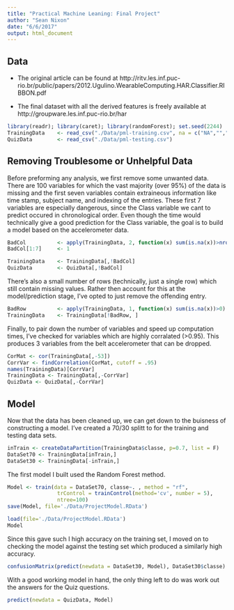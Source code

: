 ```yaml
---
title: "Practical Machine Leaning: Final Project"
author: "Sean Nixon"
date: "6/6/2017"
output: html_document
---
```


## Data


* The original article can be found at http://ritv.les.inf.puc-rio.br/public/papers/2012.Ugulino.WearableComputing.HAR.Classifier.RIBBON.pdf

* The final dataset with all the derived features is freely available at http://groupware.les.inf.puc-rio.br/har

```r
library(readr); library(caret); library(randomForest); set.seed(2244)
TrainingData    <- read_csv("./Data/pml-training.csv", na = c("NA","","#DIV/0!"))
QuizData        <- read_csv("./Data/pml-testing.csv")
```

## Removing Troublesome or Unhelpful Data

Before preforming any analysis, we first remove some unwanted data. There are 100 variables for which the vast majority (over 95%) of the data is missing and the first seven variables contain extraineous information like time stamp, subject name, and indexing of the entries. These first 7 variables are especially dangerous, since the Class variable we cant to predict occured in chronological order. Even though the time would technically give a good prediction for the Class variable, the goal is to build a model based on the accelerometer data. 

```r
BadCol          <- apply(TrainingData, 2, function(x) sum(is.na(x))>nrow(TrainingData)*0.95)
BadCol[1:7]     <- 1 

TrainingData    <- TrainingData[,!BadCol]
QuizData        <- QuizData[,!BadCol]
```

There's also a small number of rows (technically, just a single row) which still contain missing values. Rather then account for this at the model/prediction stage, I've opted to just remove the offending entry. 

```r
BadRow          <- apply(TrainingData, 1, function(x) sum(is.na(x))>0)
TrainingData    <- TrainingData[!BadRow, ]
```

Finally, to pair down the number of variables and speed up computation times, I've checked for variables which are highly corralated (>0.95). This produces 3 variables from the belt accelerometer that can be dropped.   

```r
CorMat <- cor(TrainingData[,-53])
CorrVar <- findCorrelation(CorMat, cutoff = .95)
names(TrainingData)[CorrVar]
TrainingData <- TrainingData[,-CorrVar]
QuizData <- QuizData[,-CorrVar]

```

## Model

Now that the data has been cleaned up, we can get down to the buisness of constructing a model. I've created a 70/30 splitt to for the training and testing data sets. 

```r
inTrain <- createDataPartition(TrainingData$classe, p=0.7, list = F)
DataSet70 <- TrainingData[inTrain,]
DataSet30 <- TrainingData[-inTrain,]
```

The first model I built used the Random Forest method. 

```r
Model <- train(data = DataSet70, classe~. , method = "rf",
                trControl = trainControl(method='cv', number = 5),
                ntree=100)
save(Model, file='./Data/ProjectModel.RData')
```

```r
load(file='./Data/ProjectModel.RData')
Model
```

Since this gave such I high accuracy on the training set, I moved on to checking the model against the testing set which produced a similarly high accuracy. 

```r
confusionMatrix(predict(newdata = DataSet30, Model), DataSet30$classe)
```

With a good working model in hand, the only thing left to do was work out the answers for the Quiz questions.

```r
predict(newdata = QuizData, Model)
```



